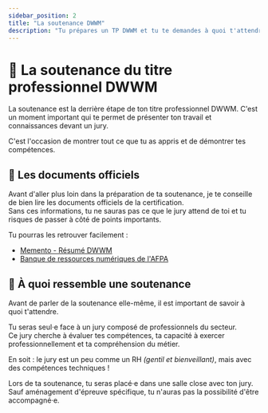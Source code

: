 ```yaml
---
sidebar_position: 2
title: "La soutenance DWWM"
description: "Tu prépares un TP DWWM et tu te demandes à quoi t'attendre pour la soutenance ? Voici quelques conseils pour te préparer efficacement."
---
```



# 📜 La soutenance du titre professionnel DWWM

La soutenance est la derrière étape de ton titre professionnel DWWM.
C'est un moment important qui te permet de présenter ton travail et connaissances devant un jury.

C'est l'occasion de montrer tout ce que tu as appris et de démontrer tes compétences.

## 📝 Les documents officiels

Avant d'aller plus loin dans la préparation de ta soutenance, je te conseille de bien lire les documents officiels de la certification.  
Sans ces informations, tu ne sauras pas ce que le jury attend de toi et tu risques de passer à côté de points importants.

Tu pourras les retrouver facilement :
- [Memento - Résumé DWWM](/titres-professionnels/DWWM/intro)
- [Banque de ressources numériques de l'AFPA](https://www.banque.di.afpa.fr/EspaceEmployeursCandidatsActeurs/EGPResultat.aspx?cr=d%C3%A9veloppeur%20web&cd=&ct=01280m04&type=t)

## 🤔 À quoi ressemble une soutenance

Avant de parler de la soutenance elle-même, il est important de savoir à quoi t'attendre.

Tu seras seul·e face à un jury composé de professionnels du secteur.  
Ce jury cherche à évaluer tes compétences, ta capacité à exercer professionnellement et ta compréhension du métier.

En soit : le jury est un peu comme un RH _(gentil et bienveillant)_, mais avec des compétences techniques !

Lors de ta soutenance, tu seras placé·e dans une salle close avec ton jury.  
Sauf aménagement d'épreuve spécifique, tu n'auras pas la possibilité d'être accompagné·e.